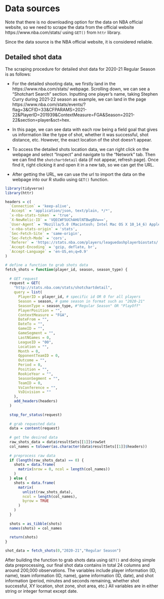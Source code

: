 # Data sources

Note that there is no downloading option for the data on NBA official website, so we need to scrape the data from the official website https://www.nba.com/stats/ using `GET()` from `httr` library.

Since the data source is the NBA official website, it is considered reliable. 

## Detailed shot data
The scraping procedure for detailed shot data for 2020-21 Regular Season is as follows:

* For the detailed shooting data, we firstly land in the https://www.nba.com/stats/ webpage. Scrolling down, we can see a "Shotchart Search" section. Inputting one player's name, taking Stephen Curry during 2021-22 season as example, we can land in the page https://www.nba.com/stats/events/?flag=3&CFID=33&CFPARAMS=2021-22&PlayerID=201939&ContextMeasure=FGA&Season=2021-22&section=player&sct=hex. 

* In this page, we can see data with each row being a field goal that gives us information like the type of shot, whether it was successful, shot distance, etc. However, the exact location of the shot doesn't appear. 

* To access the detailed shots location data, we can right click on the webpage and select "Inspect" and navigate to the "Network" tab. Then we can find the `shotchartdetail` data (if not appear, refresh page). Once find it, right clicking it and open it in a new tab, so we can get the URL.

* After getting the URL, we can use the url to import the data on the webpage into our R studio using `GET()` function.

```r
library(tidyverse)
library(httr)

headers = c(
  `Connection` = 'keep-alive',
  `Accept` = 'application/json, text/plain, */*',
  `x-nba-stats-token` = 'true',
  `X-NewRelic-ID` = 'VQECWF5UChAHUlNTBwgBVw==',
  `User-Agent` = 'Mozilla/5.0 (Macintosh; Intel Mac OS X 10_14_6) AppleWebKit/537.36 (KHTML, like Gecko) Chrome/78.0.3904.87 Safari/537.36',
  `x-nba-stats-origin` = 'stats',
  `Sec-Fetch-Site` = 'same-origin',
  `Sec-Fetch-Mode` = 'cors',
  `Referer` = 'https://stats.nba.com/players/leaguedashplayerbiostats/',
  `Accept-Encoding` = 'gzip, deflate, br',
  `Accept-Language` = 'en-US,en;q=0.9'
)

# define a function to grab shots data
fetch_shots = function(player_id, season, season_type) {
  
  # GET request
  request = GET(
    "http://stats.nba.com/stats/shotchartdetail",
    query = list(
      PlayerID = player_id, # specific id OR 0 for all players
      Season = season, # game season in format such as "2020-21"
      SeasonType = season_type, #"Regular Season" OR "PlayOff"
      PlayerPosition = "",
      ContextMeasure = "FGA",
      DateFrom = "",
      DateTo = "",
      GameID = "",
      GameSegment = "",
      LastNGames = 0,
      LeagueID = "00",
      Location = "",
      Month = 0,
      OpponentTeamID = 0,
      Outcome = "",
      Period = 0,
      Position = "",
      RookieYear = "",
      SeasonSegment = "",
      TeamID = 0,
      VsConference = "",
      VsDivision = ""
    ),
    add_headers(headers)
  )
  
  stop_for_status(request)
  
  # grab requested data
  data = content(request)
  
  # get the desired data
  raw_shots_data = data$resultSets[[1]]$rowSet
  col_names = tolower(as.character(data$resultSets[[1]]$headers))
  
  # preprocess raw data
  if (length(raw_shots_data) == 0) {
    shots = data.frame(
      matrix(nrow = 0, ncol = length(col_names))
    )
  } else {
    shots = data.frame(
      matrix(
        unlist(raw_shots_data),
        ncol = length(col_names),
        byrow = TRUE
      )
    )
  }
  
  shots = as_tibble(shots)
  names(shots) = col_names
  
  return(shots)
}

shot_data = fetch_shots(0,"2020-21","Regular Season")
```

After building the function to grab shots data using `GET()` and doing simple data preprocessing, our final shot data contains in total 24 columns and around 200,000 observations. The variables include player information (ID, name), team information (ID, name), game information (ID, date), and shot information (period, minutes and seconds remaining, whether shot successful, XY location, shot zone, shot area, etc.) All variables are in either string or integer format except date.







